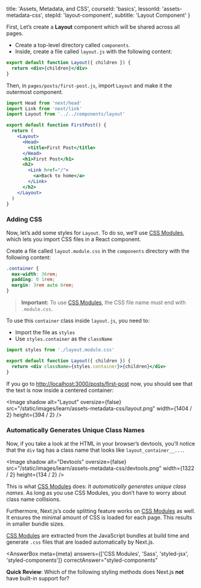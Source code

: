 
  title: 'Assets, Metadata, and CSS',
  courseId: 'basics',
  lessonId: 'assets-metadata-css',
  stepId: 'layout-component',
  subtitle: 'Layout Component'
}

First, Let’s create a **Layout** component which will be shared across all pages.

- Create a top-level directory called `components`.
- Inside, create a file called `layout.js` with the following content:

```jsx
export default function Layout({ children }) {
  return <div>{children}</div>
}
```

Then, in `pages/posts/first-post.js`, import `Layout` and make it the outermost component.

```jsx
import Head from 'next/head'
import Link from 'next/link'
import Layout from '../../components/layout'

export default function FirstPost() {
  return (
    <Layout>
      <Head>
        <title>First Post</title>
      </Head>
      <h1>First Post</h1>
      <h2>
        <Link href="/">
          <a>Back to home</a>
        </Link>
      </h2>
    </Layout>
  )
}
```

### Adding CSS

Now, let’s add some styles for `Layout`. To do so, we’ll use [CSS Modules](/docs/basic-features/built-in-css-support#adding-component-level-css), which lets you import CSS files in a React component.

Create a file called `layout.module.css` in the `components` directory with the following content:

```css
.container {
  max-width: 36rem;
  padding: 0 1rem;
  margin: 3rem auto 6rem;
}
```

> **Important:** To use [CSS Modules](/docs/basic-features/built-in-css-support#adding-component-level-css), the CSS file name must end with `.module.css`.

To use this `container` class inside `layout.js`, you need to:

- Import the file as `styles`
- Use `styles.container` as the `className`

```jsx
import styles from './layout.module.css'

export default function Layout({ children }) {
  return <div className={styles.container}>{children}</div>
}
```

If you go to [http://localhost:3000/posts/first-post](http://localhost:3000/posts/first-post) now, you should see that the text is now inside a centered container:

<Image
  shadow
  alt="Layout"
  oversize={false}
  src="/static/images/learn/assets-metadata-css/layout.png"
  width={1404 / 2}
  height={394 / 2}
/>

### Automatically Generates Unique Class Names

Now, if you take a look at the HTML in your browser’s devtools, you’ll notice that the `div` tag has a class name that looks like `layout_container__...`.

<Image
  shadow
  alt="Devtools"
  oversize={false}
  src="/static/images/learn/assets-metadata-css/devtools.png"
  width={1322 / 2}
  height={134 / 2}
/>

This is what [CSS Modules](/docs/basic-features/built-in-css-support#adding-component-level-css) does: _It automatically generates unique class names_. As long as you use CSS Modules, you don’t have to worry about class name collisions.

Furthermore, Next.js’s code splitting feature works on [CSS Modules](/docs/basic-features/built-in-css-support#adding-component-level-css) as well. It ensures the minimal amount of CSS is loaded for each page. This results in smaller bundle sizes.

[CSS Modules](/docs/basic-features/built-in-css-support#adding-component-level-css) are extracted from the JavaScript bundles at build time and generate `.css` files that are loaded automatically by Next.js.

<AnswerBox
  meta={meta}
  answers={['CSS Modules', 'Sass', 'styled-jsx', 'styled-components']}
  correctAnswer="styled-components"
>

**Quick Review**: Which of the following styling methods does Next.js **not** have built-in support for?

</AnswerBox>

